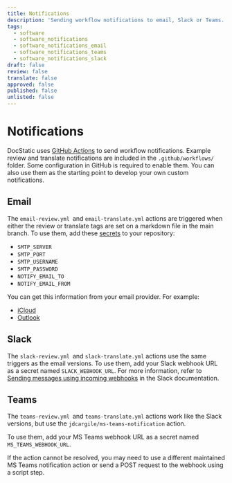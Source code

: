 ```yaml
---
title: Notifications
description: 'Sending workflow notifications to email, Slack or Teams.'
tags:
  - software
  - software_notifications
  - software_notifications_email
  - software_notifications_teams
  - software_notifications_slack
draft: false
review: false
translate: false
approved: false
published: false
unlisted: false
---
```


# Notifications

DocStatic uses [GitHub Actions](https://docs.github.com/en/actions) to send workflow notifications. Example review and translate notifications are included in the `.github/workflows/` folder. Some configuration in GitHub is required to enable them. You can also use them as the starting point to develop your own custom notifications.

## Email

The `email-review.yml `and `email-translate.yml` actions are triggered when either the review or translate tags are set on a markdown file in the main branch. To use them, add these [secrets](https://docs.github.com/en/actions/how-tos/write-workflows/choose-what-workflows-do/use-secrets) to your repository:

* `SMTP_SERVER`
* `SMTP_PORT`
* `SMTP_USERNAME`
* `SMTP_PASSWORD`
* `NOTIFY_EMAIL_TO`
* `NOTIFY_EMAIL_FROM`

You can get this information from your email provider. For example:

* [iCloud](https://support.apple.com/en-us/102525)
* [Outlook](https://support.microsoft.com/en-us/office/pop-imap-and-smtp-settings-for-outlook-com-d088b986-291d-42b8-9564-9c414e2aa040)

## Slack

The `slack-review.yml `and `slack-translate.yml` actions use the same triggers as the email versions. To use them, add your Slack webhook URL as a secret named `SLACK_WEBHOOK_URL`. For more information, refer to [Sending messages using incoming webhooks](https://docs.slack.dev/messaging/sending-messages-using-incoming-webhooks/) in the Slack documentation.

## Teams

The `teams-review.yml `and `teams-translate.yml` actions work like the Slack versions, but use the `jdcargile/ms-teams-notification` action.

To use them, add your MS Teams webhook URL as a secret named `MS_TEAMS_WEBHOOK_URL`.

If the action cannot be resolved, you may need to use a different maintained MS Teams notification action or send a POST request to the webhook using a script step.
